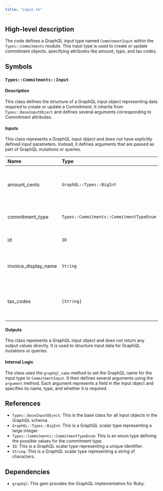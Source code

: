 ```yaml
---
title: "input.rb"
---
```


## High-level description
The code defines a GraphQL input type named `CommitmentInput` within the `Types::Commitments` module. This input type is used to create or update commitment objects, specifying attributes like amount, type, and tax codes. 

## Symbols

### `Types::Commitments::Input`
#### Description
This class defines the structure of a GraphQL input object representing data required to create or update a Commitment. It inherits from `Types::BaseInputObject` and defines several arguments corresponding to Commitment attributes.

#### Inputs
This class represents a GraphQL input object and does not have explicitly defined input parameters. Instead, it defines arguments that are passed as part of GraphQL mutations or queries.

| Name | Type | Description |
|:-----|:-----|:------------|
| amount_cents | `GraphQL::Types::BigInt` | Optional. The amount in cents associated with the commitment. |
| commitment_type | `Types::Commitments::CommitmentTypeEnum` | Optional. The type of the commitment. |
| id | `ID` | Optional. The ID of the commitment. |
| invoice_display_name | `String` | Optional. The display name of the commitment on invoices. |
| tax_codes | `[String]` | Optional. An array of tax codes associated with the commitment. |

#### Outputs
This class represents a GraphQL input object and does not return any output values directly. It is used to structure input data for GraphQL mutations or queries.

#### Internal Logic
The class uses the `graphql_name` method to set the GraphQL name for the input type to `CommitmentInput`. It then defines several arguments using the `argument` method. Each argument represents a field in the input object and specifies its name, type, and whether it is required.

## References
- `Types::BaseInputObject`: This is the base class for all input objects in the GraphQL schema.
- `GraphQL::Types::BigInt`: This is a GraphQL scalar type representing a large integer.
- `Types::Commitments::CommitmentTypeEnum`: This is an enum type defining the possible values for the commitment type.
- `ID`: This is a GraphQL scalar type representing a unique identifier.
- `String`: This is a GraphQL scalar type representing a string of characters.

## Dependencies
- `graphql`: This gem provides the GraphQL implementation for Ruby.

